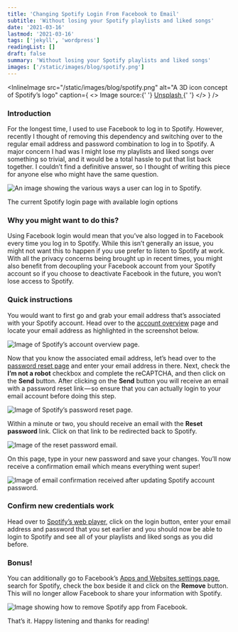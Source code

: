 ```yaml
---
title: 'Changing Spotify Login From Facebook to Email'
subtitle: 'Without losing your Spotify playlists and liked songs'
date: '2021-03-16'
lastmod: '2021-03-16'
tags: ['jekyll', 'wordpress']
readingList: []
draft: false
summary: 'Without losing your Spotify playlists and liked songs'
images: ['/static/images/blog/spotify.png']
---
```


<InlineImage
  src="/static/images/blog/spotify.png"
  alt="A 3D icon concept of Spotify’s logo"
  caption={
    <>
      Image source:{' '}
      <a href="https://unsplash.com/photos/green-and-black-plastic-tool-w-qqwn5O-4I">
        Unsplash
      </a>{' '}
    </>
  }
/>

### Introduction

For the longest time, I used to use Facebook to log in to Spotify. However, recently I thought of removing this dependency and switching over to the regular email address and password combination to log in to Spotify. A major concern I had was I might lose my playlists and liked songs over something so trivial, and it would be a total hassle to put that list back together. I couldn’t find a definitive answer, so I thought of writing this piece for anyone else who might have the same question.

![An image showing the various ways a user can log in to Spotify.](/static/posts/1_2t8Hg5n3m4g1tBHC0UJH-w.png)

The current Spotify login page with available login options

### Why you might want to do this?

Using Facebook login would mean that you’ve also logged in to Facebook every time you log in to Spotify. While this isn’t generally an issue, you might not want this to happen if you use prefer to listen to Spotify at work. With all the privacy concerns being brought up in recent times, you might also benefit from decoupling your Facebook account from your Spotify account so if you choose to deactivate Facebook in the future, you won’t lose access to Spotify.

### Quick instructions

You would want to first go and grab your email address that’s associated with your Spotify account. Head over to the [account overview](https://www.spotify.com/us/account/overview/) page and locate your email address as highlighted in the screenshot below.

![Image of Spotify’s account overview page.](/static/posts/1_LHmmDoFGq-peXjOJh0hPpQ.png)

Now that you know the associated email address, let’s head over to the [password reset page](https://www.spotify.com/us/password-reset/) and enter your email address in there. Next, check the **I’m not a robot** checkbox and complete the reCAPTCHA, and then click on the **Send** button. After clicking on the **Send** button you will receive an email with a password reset link — so ensure that you can actually login to your email account before doing this step.

![Image of Spotify’s password reset page.](/static/posts/1_6rXWUAZVCMHR4SYYptnXgg.png)

Within a minute or two, you should receive an email with the **Reset password&#x20;**&#x6C;ink. Click on that link to be redirected back to Spotify.

![Image of the reset password email.](/static/posts/1_hQ-SCCQjpGsYbe89ZtxI6A.png)

On this page, type in your new password and save your changes. You’ll now receive a confirmation email which means everything went super!

![Image of email confirmation received after updating Spotify account password.](/static/posts/1_20JhdJn9qdIhu1hXAFnRew.png)

### Confirm new credentials work

Head over to [Spotify’s web player](https://open.spotify.com/), click on the login button, enter your email address and password that you set earlier and you should now be able to login to Spotify and see all of your playlists and liked songs as you did before.

### Bonus!

You can additionally go to Facebook’s [Apps and Websites settings page](https://www.facebook.com/settings?tab=applications&ref=settings), search for Spotify, check the box beside it and click on the **Remove** button. This will no longer allow Facebook to share your information with Spotify.

![Image showing how to remove Spotify app from Facebook.](/static/posts/1_uEur_g3eVMUlcp6tgMsBHA.png)

That’s it. Happy listening and thanks for reading!

